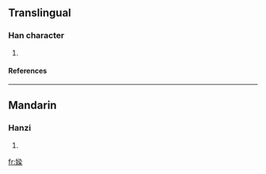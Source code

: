 ==Translingual==
===Han character===
{{Han char|rn=38|rad=女|as=09|sn=12|four=|canj=女水弓木 (VEND), X女水弓木 (XVEND)}}
# {{defn|Han|sort=女09}}
====References====
{{Han ref|kx=0267.230|dkj=06528|dj=0534.210|hdz=21069.020|uh=5AA3|ud=23203}}

----
==Mandarin==
===Hanzi===
{{cmn-hanzi|pin=[[rǎn]] ([[ran3]])|wg=jan<sup>3</sup>}}
# {{defn|Mandarin}}

[[fr:媣]]